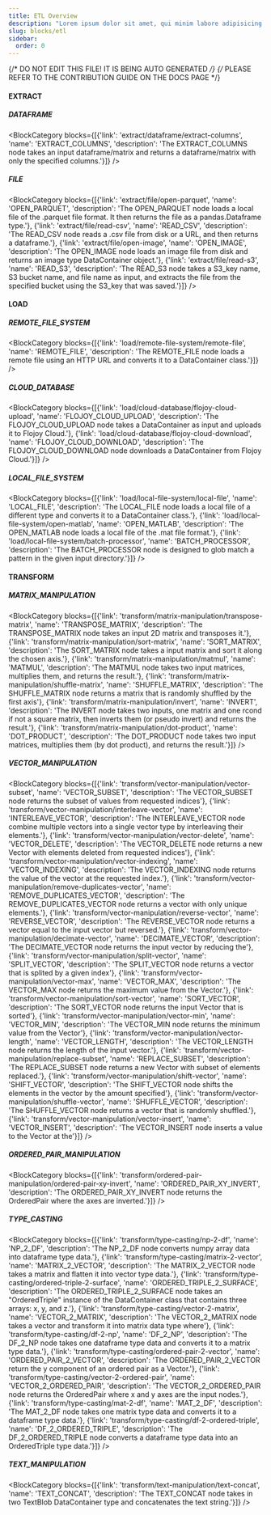 ```yaml
---
title: ETL Overview
description: "Lorem ipsum dolor sit amet, qui minim labore adipisicing minim sint cillum sint consectetur cupidatat."
slug: blocks/etl
sidebar:
  order: 0
---
```


{/* DO NOT EDIT THIS FILE! IT IS BEING AUTO GENERATED */}
{/* PLEASE REFER TO THE CONTRIBUTION GUIDE ON THE DOCS PAGE */}


 #### EXTRACT
 ##### DATAFRAME
<BlockCategory blocks={[{'link': 'extract/dataframe/extract-columns', 'name': 'EXTRACT_COLUMNS', 'description': 'The EXTRACT_COLUMNS node takes an input dataframe/matrix and returns a dataframe/matrix with only the specified columns.'}]} />

 ##### FILE
<BlockCategory blocks={[{'link': 'extract/file/open-parquet', 'name': 'OPEN_PARQUET', 'description': 'The OPEN_PARQUET node loads a local file of the .parquet file format. It then returns the file as a pandas.Dataframe type.'}, {'link': 'extract/file/read-csv', 'name': 'READ_CSV', 'description': 'The READ_CSV node reads a .csv file from disk or a URL, and then returns a dataframe.'}, {'link': 'extract/file/open-image', 'name': 'OPEN_IMAGE', 'description': 'The OPEN_IMAGE node loads an image file from disk and returns an image type DataContainer object.'}, {'link': 'extract/file/read-s3', 'name': 'READ_S3', 'description': 'The READ_S3 node takes a S3_key name, S3 bucket name, and file name as input, and extracts the file from the specified bucket using the S3_key that was saved.'}]} />


 #### LOAD
 ##### REMOTE_FILE_SYSTEM
<BlockCategory blocks={[{'link': 'load/remote-file-system/remote-file', 'name': 'REMOTE_FILE', 'description': 'The REMOTE_FILE node loads a remote file using an HTTP URL and converts it to a DataContainer class.'}]} />

 ##### CLOUD_DATABASE
<BlockCategory blocks={[{'link': 'load/cloud-database/flojoy-cloud-upload', 'name': 'FLOJOY_CLOUD_UPLOAD', 'description': 'The FLOJOY_CLOUD_UPLOAD node takes a DataContainer as input and uploads it to Flojoy Cloud.'}, {'link': 'load/cloud-database/flojoy-cloud-download', 'name': 'FLOJOY_CLOUD_DOWNLOAD', 'description': 'The FLOJOY_CLOUD_DOWNLOAD node downloads a DataContainer from Flojoy Cloud.'}]} />

 ##### LOCAL_FILE_SYSTEM
<BlockCategory blocks={[{'link': 'load/local-file-system/local-file', 'name': 'LOCAL_FILE', 'description': 'The LOCAL_FILE node loads a local file of a different type and converts it to a DataContainer class.'}, {'link': 'load/local-file-system/open-matlab', 'name': 'OPEN_MATLAB', 'description': 'The OPEN_MATLAB node loads a local file of the .mat file format.'}, {'link': 'load/local-file-system/batch-processor', 'name': 'BATCH_PROCESSOR', 'description': 'The BATCH_PROCESSOR node is designed to glob match a pattern in the given input directory.'}]} />


 #### TRANSFORM
 ##### MATRIX_MANIPULATION
<BlockCategory blocks={[{'link': 'transform/matrix-manipulation/transpose-matrix', 'name': 'TRANSPOSE_MATRIX', 'description': 'The TRANSPOSE_MATRIX node takes an input 2D matrix and transposes it.'}, {'link': 'transform/matrix-manipulation/sort-matrix', 'name': 'SORT_MATRIX', 'description': 'The SORT_MATRIX node takes a input matrix and sort it along the chosen axis.'}, {'link': 'transform/matrix-manipulation/matmul', 'name': 'MATMUL', 'description': 'The MATMUL node takes two input matrices, multiplies them, and returns the result.'}, {'link': 'transform/matrix-manipulation/shuffle-matrix', 'name': 'SHUFFLE_MATRIX', 'description': 'The SHUFFLE_MATRIX node returns a matrix that is randomly shuffled by the first axis'}, {'link': 'transform/matrix-manipulation/invert', 'name': 'INVERT', 'description': 'The INVERT node takes two inputs, one matrix and one rcond if not a square matrix, then inverts them (or pseudo invert) and returns the result.'}, {'link': 'transform/matrix-manipulation/dot-product', 'name': 'DOT_PRODUCT', 'description': 'The DOT_PRODUCT node takes two input matrices, multiplies them (by dot product), and returns the result.'}]} />

 ##### VECTOR_MANIPULATION
<BlockCategory blocks={[{'link': 'transform/vector-manipulation/vector-subset', 'name': 'VECTOR_SUBSET', 'description': 'The VECTOR_SUBSET node returns the subset of values from requested indices'}, {'link': 'transform/vector-manipulation/interleave-vector', 'name': 'INTERLEAVE_VECTOR', 'description': 'The INTERLEAVE_VECTOR node combine multiple vectors into a single vector type by interleaving their elements.'}, {'link': 'transform/vector-manipulation/vector-delete', 'name': 'VECTOR_DELETE', 'description': 'The VECTOR_DELETE node returns a new Vector with elements deleted from requested indices'}, {'link': 'transform/vector-manipulation/vector-indexing', 'name': 'VECTOR_INDEXING', 'description': 'The VECTOR_INDEXING node returns the value of the vector at the requested index.'}, {'link': 'transform/vector-manipulation/remove-duplicates-vector', 'name': 'REMOVE_DUPLICATES_VECTOR', 'description': 'The REMOVE_DUPLICATES_VECTOR node returns a vector with only unique elements.'}, {'link': 'transform/vector-manipulation/reverse-vector', 'name': 'REVERSE_VECTOR', 'description': 'The REVERSE_VECTOR node returns a vector equal to the input vector but reversed.'}, {'link': 'transform/vector-manipulation/decimate-vector', 'name': 'DECIMATE_VECTOR', 'description': 'The DECIMATE_VECTOR node returns the input vector by reducing the'}, {'link': 'transform/vector-manipulation/split-vector', 'name': 'SPLIT_VECTOR', 'description': 'The SPLIT_VECTOR node returns a vector that is splited by a given index'}, {'link': 'transform/vector-manipulation/vector-max', 'name': 'VECTOR_MAX', 'description': 'The VECTOR_MAX node returns the maximum value from the Vector.'}, {'link': 'transform/vector-manipulation/sort-vector', 'name': 'SORT_VECTOR', 'description': 'The SORT_VECTOR node returns the input Vector that is sorted'}, {'link': 'transform/vector-manipulation/vector-min', 'name': 'VECTOR_MIN', 'description': 'The VECTOR_MIN node returns the minimum value from the Vector'}, {'link': 'transform/vector-manipulation/vector-length', 'name': 'VECTOR_LENGTH', 'description': 'The VECTOR_LENGTH node returns the length of the input vector.'}, {'link': 'transform/vector-manipulation/replace-subset', 'name': 'REPLACE_SUBSET', 'description': 'The REPLACE_SUBSET node returns a new Vector with subset of elements replaced.'}, {'link': 'transform/vector-manipulation/shift-vector', 'name': 'SHIFT_VECTOR', 'description': 'The SHIFT_VECTOR node shifts the elements in the vector by the amount specified'}, {'link': 'transform/vector-manipulation/shuffle-vector', 'name': 'SHUFFLE_VECTOR', 'description': 'The SHUFFLE_VECTOR node returns a vector that is randomly shuffled.'}, {'link': 'transform/vector-manipulation/vector-insert', 'name': 'VECTOR_INSERT', 'description': 'The VECTOR_INSERT node inserts a value to the Vector at the'}]} />

 ##### ORDERED_PAIR_MANIPULATION
<BlockCategory blocks={[{'link': 'transform/ordered-pair-manipulation/ordered-pair-xy-invert', 'name': 'ORDERED_PAIR_XY_INVERT', 'description': 'The ORDERED_PAIR_XY_INVERT node returns the OrderedPair where the axes are inverted.'}]} />

 ##### TYPE_CASTING
<BlockCategory blocks={[{'link': 'transform/type-casting/np-2-df', 'name': 'NP_2_DF', 'description': 'The NP_2_DF node converts numpy array data into dataframe type data.'}, {'link': 'transform/type-casting/matrix-2-vector', 'name': 'MATRIX_2_VECTOR', 'description': 'The MATRIX_2_VECTOR node takes a matrix and flatten it into vector type data.'}, {'link': 'transform/type-casting/ordered-triple-2-surface', 'name': 'ORDERED_TRIPLE_2_SURFACE', 'description': 'The ORDERED_TRIPLE_2_SURFACE node takes an "OrderedTriple" instance of the DataContainer class that contains three arrays: x, y, and z.'}, {'link': 'transform/type-casting/vector-2-matrix', 'name': 'VECTOR_2_MATRIX', 'description': 'The VECTOR_2_MATRIX node takes a vector and transform it into matrix data type where'}, {'link': 'transform/type-casting/df-2-np', 'name': 'DF_2_NP', 'description': 'The DF_2_NP node takes one dataframe type data and converts it to a matrix type data.'}, {'link': 'transform/type-casting/ordered-pair-2-vector', 'name': 'ORDERED_PAIR_2_VECTOR', 'description': 'The ORDERED_PAIR_2_VECTOR return the y component of an ordered pair as a Vector.'}, {'link': 'transform/type-casting/vector-2-ordered-pair', 'name': 'VECTOR_2_ORDERED_PAIR', 'description': 'The VECTOR_2_ORDERED_PAIR node returns the OrderedPair where x and y axes are the input nodes.'}, {'link': 'transform/type-casting/mat-2-df', 'name': 'MAT_2_DF', 'description': 'The MAT_2_DF node takes one matrix type data and converts it to a dataframe type data.'}, {'link': 'transform/type-casting/df-2-ordered-triple', 'name': 'DF_2_ORDERED_TRIPLE', 'description': 'The DF_2_ORDERED_TRIPLE node converts a dataframe type data into an OrderedTriple type data.'}]} />

 ##### TEXT_MANIPULATION
<BlockCategory blocks={[{'link': 'transform/text-manipulation/text-concat', 'name': 'TEXT_CONCAT', 'description': 'The TEXT_CONCAT node takes in two TextBlob DataContainer type and concatenates the text string.'}]} />

